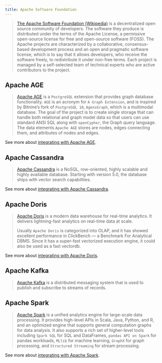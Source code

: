 ```yaml
---
title: Apache Software Foundation
---
```


>[The Apache Software Foundation (Wikipedia)](https://en.wikipedia.org/wiki/The_Apache_Software_Foundation)
> is a decentralized open source community of developers. The software they
> produce is distributed under the terms of the Apache License, a permissive
> open-source license for free and open-source software (FOSS). The Apache projects
> are characterized by a collaborative, consensus-based development process
> and an open and pragmatic software license, which is to say that it
> allows developers, who receive the software freely, to redistribute
> it under non-free terms. Each project is managed by a self-selected
> team of technical experts who are active contributors to the project.

## Apache AGE

>[Apache AGE](https://age.apache.org/) is a `PostgreSQL` extension that provides
> graph database functionality. `AGE` is an acronym for `A Graph Extension`, and
> is inspired by Bitnine’s fork of `PostgreSQL 10`, `AgensGraph`, which is
> a multimodal database. The goal of the project is to create single
> storage that can handle both relational and graph model data so that users
> can use standard ANSI SQL along with `openCypher`, the Graph query language.
> The data elements `Apache AGE` stores are nodes, edges connecting them, and
> attributes of nodes and edges.

See more about [integrating with Apache AGE](/oss/integrations/graphs/apache_age).

## Apache Cassandra

>[Apache Cassandra](https://cassandra.apache.org/) is a NoSQL, row-oriented,
> highly scalable and highly available database. Starting with version 5.0,
> the database ships with vector search capabilities.

See more about [integrating with Apache Cassandra](/oss/integrations/providers/cassandra/).

## Apache Doris

>[Apache Doris](https://doris.apache.org/) is a modern data warehouse for
> real-time analytics. It delivers lightning-fast analytics on real-time data at scale.
>
>Usually `Apache Doris` is categorized into OLAP, and it has showed excellent
> performance in ClickBench — a Benchmark For Analytical DBMS. Since it has
> a super-fast vectorized execution engine, it could also be used as a fast vectordb.

See more about [integrating with Apache Doris](/oss/integrations/providers/apache_doris/).

## Apache Kafka

>[Apache Kafka](https://github.com/apache/kafka) is a distributed messaging system
> that is used to publish and subscribe to streams of records.


## Apache Spark

>[Apache Spark](https://spark.apache.org/) is a unified analytics engine for
> large-scale data processing. It provides high-level APIs in Scala, Java,
> Python, and R, and an optimized engine that supports general computation
> graphs for data analysis. It also supports a rich set of higher-level
> tools including `Spark SQL` for SQL and DataFrames, `pandas API on Spark`
> for pandas workloads, `MLlib` for machine learning,
> `GraphX` for graph processing, and `Structured Streaming` for stream processing.

See more about [integrating with Apache Spark](/oss/integrations/providers/spark).
